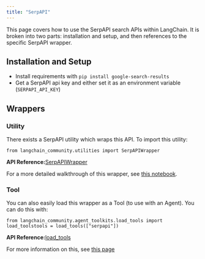 ```yaml
---
title: "SerpAPI"
---
```


This page covers how to use the SerpAPI search APIs within LangChain. It is broken into two parts: installation and setup, and then references to the specific SerpAPI wrapper.

## Installation and Setup

* Install requirements with `pip install google-search-results`
* Get a SerpAPI api key and either set it as an environment variable (`SERPAPI_API_KEY`)

## Wrappers

### Utility

There exists a SerpAPI utility which wraps this API. To import this utility:

```
from langchain_community.utilities import SerpAPIWrapper
```

**API Reference:**[SerpAPIWrapper](https://python.langchain.com/api_reference/community/utilities/langchain_community.utilities.serpapi.SerpAPIWrapper.html)

For a more detailed walkthrough of this wrapper, see [this notebook](/src/oss/integrations/tools/serpapi).

### Tool

You can also easily load this wrapper as a Tool (to use with an Agent). You can do this with:

```
from langchain_community.agent_toolkits.load_tools import load_toolstools = load_tools(["serpapi"])
```

**API Reference:**[load\_tools](https://python.langchain.com/api_reference/community/agent_toolkits/langchain_community.agent_toolkits.load_tools.load_tools.html)

For more information on this, see [this page](/src/oss/how_to/tools_builtin)
